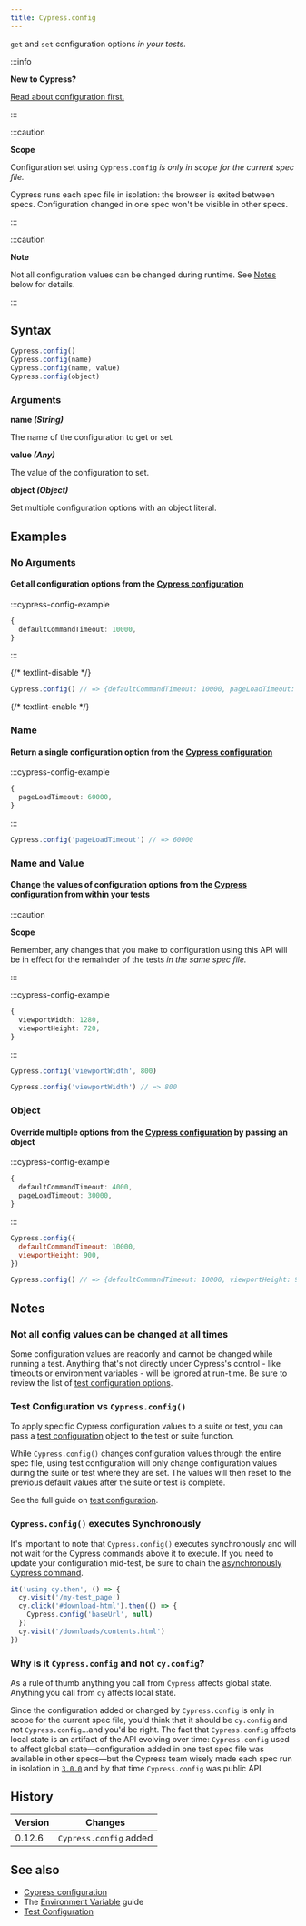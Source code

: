 ```yaml
---
title: Cypress.config
---
```


`get` and `set` configuration options _in your tests_.

:::info

<strong>New to Cypress?</strong>

[Read about configuration first.](/app/references/configuration)

:::

:::caution

<strong>Scope</strong>

Configuration set using `Cypress.config` _is only in scope for the current spec
file._

Cypress runs each spec file in isolation: the browser is exited between specs.
Configuration changed in one spec won't be visible in other specs.

:::

:::caution

<strong>Note</strong>

Not all configuration values can be changed during runtime. See [Notes](#Notes)
below for details.

:::

## Syntax

```javascript
Cypress.config()
Cypress.config(name)
Cypress.config(name, value)
Cypress.config(object)
```

### Arguments

<Icon name="angle-right" /> **name _(String)_**

The name of the configuration to get or set.

<Icon name="angle-right" /> **value _(Any)_**

The value of the configuration to set.

<Icon name="angle-right" /> **object _(Object)_**

Set multiple configuration options with an object literal.

## Examples

### No Arguments

#### Get all configuration options from the [Cypress configuration](/app/references/configuration)

:::cypress-config-example

```ts
{
  defaultCommandTimeout: 10000,
}
```

:::

{/* textlint-disable */}

```javascript
Cypress.config() // => {defaultCommandTimeout: 10000, pageLoadTimeout: 30000, ...}
```

{/* textlint-enable */}

### Name

#### Return a single configuration option from the [Cypress configuration](/app/references/configuration)

:::cypress-config-example

```ts
{
  pageLoadTimeout: 60000,
}
```

:::

```javascript
Cypress.config('pageLoadTimeout') // => 60000
```

### Name and Value

#### Change the values of configuration options from the [Cypress configuration](/app/references/configuration) from within your tests

:::caution

<strong>Scope</strong>

Remember, any changes that you make to configuration using this API will be in
effect for the remainder of the tests _in the same spec file._

:::

:::cypress-config-example

```ts
{
  viewportWidth: 1280,
  viewportHeight: 720,
}
```

:::

```javascript
Cypress.config('viewportWidth', 800)

Cypress.config('viewportWidth') // => 800
```

### Object

#### Override multiple options from the [Cypress configuration](/app/references/configuration) by passing an object

:::cypress-config-example

```ts
{
  defaultCommandTimeout: 4000,
  pageLoadTimeout: 30000,
}
```

:::

```javascript
Cypress.config({
  defaultCommandTimeout: 10000,
  viewportHeight: 900,
})

Cypress.config() // => {defaultCommandTimeout: 10000, viewportHeight: 900, ...}
```

## Notes

### Not all config values can be changed at all times

Some configuration values are readonly and cannot be changed while running a
test. Anything that's not directly under Cypress's control - like timeouts or
environment variables - will be ignored at run-time. Be sure to review the list
of
[test configuration options](/app/references/configuration#Test-Configuration).

### Test Configuration vs `Cypress.config()`

To apply specific Cypress configuration values to a suite or test, you can pass
a [test configuration](/app/references/configuration#Test-Configuration)
object to the test or suite function.

While `Cypress.config()` changes configuration values through the entire spec
file, using test configuration will only change configuration values during the
suite or test where they are set. The values will then reset to the previous
default values after the suite or test is complete.

See the full guide on
[test configuration](/app/references/configuration#Test-Configuration).

### `Cypress.config()` executes Synchronously

It's important to note that `Cypress.config()` executes synchronously and will
not wait for the Cypress commands above it to execute. If you need to update
your configuration mid-test, be sure to chain the
[asynchronously Cypress command](/app/core-concepts/introduction-to-cypress#Commands-Are-Asynchronous).

```javascript
it('using cy.then', () => {
  cy.visit('/my-test_page')
  cy.click('#download-html').then(() => {
    Cypress.config('baseUrl', null)
  })
  cy.visit('/downloads/contents.html')
})
```

### Why is it `Cypress.config` and not `cy.config`?

As a rule of thumb anything you call from `Cypress` affects global state.
Anything you call from `cy` affects local state.

Since the configuration added or changed by `Cypress.config` is only in scope
for the current spec file, you'd think that it should be `cy.config` and not
`Cypress.config`&hellip;and you'd be right. The fact that `Cypress.config`
affects local state is an artifact of the API evolving over time:
`Cypress.config` used to affect global state&mdash;configuration added in one
test spec file was available in other specs&mdash;but the Cypress team wisely
made each spec run in isolation in [`3.0.0`](/app/references/changelog#3-0-0)
and by that time `Cypress.config` was public API.

## History

| Version | Changes                |
| ------- | ---------------------- |
| 0.12.6  | `Cypress.config` added |

## See also

- [Cypress configuration](/app/references/configuration)
- The [Environment Variable](/app/references/environment-variables) guide
- [Test Configuration](/app/references/configuration#Test-Configuration)
